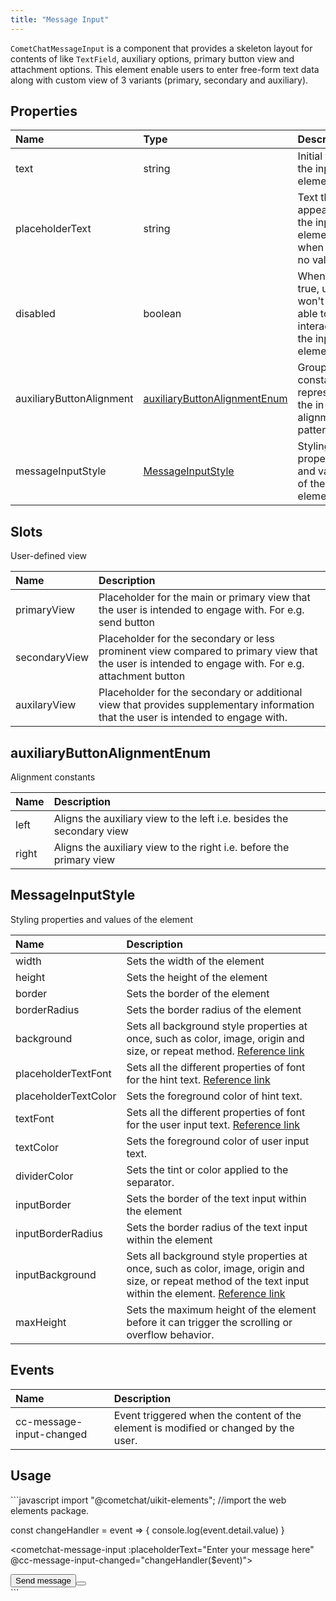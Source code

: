 ```yaml
---
title: "Message Input"
---
```




`CometChatMessageInput` is a component that provides a skeleton layout for contents of like `TextField`, auxiliary options, primary button view and attachment options. This element enable users to enter free-form text data along with custom view of 3 variants (primary, secondary and auxiliary).

## Properties

| Name                     | Type                                                                                             | Description                                                             |
| :------------------------ | :------------------------------------------------------------------------------------------------ | :----------------------------------------------------------------------- |
| text                     | string                                                                                           | Initial text of the input element                                       |
| placeholderText          | string                                                                                           | Text that appears in the input element when it has no value set         |
| disabled                 | boolean                                                                                          | When set to true, user won't be able to interact with the input element |
| auxiliaryButtonAlignment | [auxiliaryButtonAlignmentEnum](/ui-kit/react/v4/message-input#auxiliarybuttonalignmentenum) | Group of constants representing the in-built alignment pattern          |
| messageInputStyle        | [MessageInputStyle](/ui-kit/react/v4/message-input#messageinputstyle)                       | Styling properties and values of the element                            |

## Slots

User-defined view

| Name          | Description                                                                                                                                        |
| :------------- | :-------------------------------------------------------------------------------------------------------------------------------------------------- |
| primaryView   | Placeholder for the main or primary view that the user is intended to engage with. For e.g. send button                                            |
| secondaryView | Placeholder for the secondary or less prominent view compared to primary view that the user is intended to engage with. For e.g. attachment button |
| auxilaryView  | Placeholder for the secondary or additional view that provides supplementary information that the user is intended to engage with.                 |

## auxiliaryButtonAlignmentEnum

Alignment constants

| Name  | Description                                                           |
| :----- | :--------------------------------------------------------------------- |
| left  | Aligns the auxiliary view to the left i.e. besides the secondary view |
| right | Aligns the auxiliary view to the right i.e. before the primary view   |

## MessageInputStyle

Styling properties and values of the element

| Name                 | Description                                                                                                                                                                                                               |
| :-------------------- | :------------------------------------------------------------------------------------------------------------------------------------------------------------------------------------------------------------------------- |
| width                | Sets the width of the element                                                                                                                                                                                             |
| height               | Sets the height of the element                                                                                                                                                                                            |
| border               | Sets the border of the element                                                                                                                                                                                            |
| borderRadius         | Sets the border radius of the element                                                                                                                                                                                     |
| background           | Sets all background style properties at once, such as color, image, origin and size, or repeat method. [Reference link](https://developer.mozilla.org/en-US/docs/Web/CSS/background)                                      |
| placeholderTextFont  | Sets all the different properties of font for the hint text. [Reference link](https://developer.mozilla.org/en-US/docs/Web/CSS/font)                                                                                      |
| placeholderTextColor | Sets the foreground color of hint text.                                                                                                                                                                                   |
| textFont             | Sets all the different properties of font for the user input text. [Reference link](https://developer.mozilla.org/en-US/docs/Web/CSS/font)                                                                                |
| textColor            | Sets the foreground color of user input text.                                                                                                                                                                             |
| dividerColor         | Sets the tint or color applied to the separator.                                                                                                                                                                          |
| inputBorder          | Sets the border of the text input within the element                                                                                                                                                                      |
| inputBorderRadius    | Sets the border radius of the text input within the element                                                                                                                                                               |
| inputBackground      | Sets all background style properties at once, such as color, image, origin and size, or repeat method of the text input within the element. [Reference link](https://developer.mozilla.org/en-US/docs/Web/CSS/background) |
| maxHeight            | Sets the maximum height of the element before it can trigger the scrolling or overflow behavior.                                                                                                                          |

## Events

| Name                     | Description                                                                         |
| :------------------------ | :----------------------------------------------------------------------------------- |
| cc-message-input-changed | Event triggered when the content of the element is modified or changed by the user. |

## Usage

<Tabs>
<Tab title="JavaScript">
```javascript
import "@cometchat/uikit-elements"; //import the web elements package.

const changeHandler = event => {
  console.log(event.detail.value)
}

<cometchat-message-input 
:placeholderText="Enter your message here"
@cc-message-input-changed="changeHandler($event)">
<div slot="secondaryView">
  <button>Send message<button>
</div>
</cometchat-message-input>
```

</Tab>

</Tabs>

